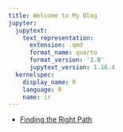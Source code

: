 ```yaml
---
title: Welcome to My Blog
jupyter:
  jupytext:
    text_representation:
      extension: .qmd
      format_name: quarto
      format_version: '1.0'
      jupytext_version: 1.16.4
  kernelspec:
    display_name: R
    language: R
    name: ir
---
```



- [Finding the Right Path](my-first-post.html)

